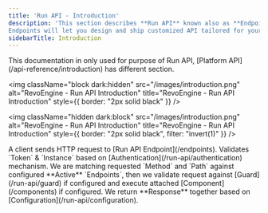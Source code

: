 ```yaml
---
title: 'Run API - Introduction'
description: 'This section describes **Run API** known also as **Endpoints**.
Endpoints will let you design and ship customized API tailored for your needs in matter of seconds.'
sidebarTitle: Introduction
---
```


<Note>
    This documentation in only used for purpose of Run API, [Platform API](/api-reference/introduction) has different section.
</Note>

<img
    className="block dark:hidden"
    src="/images/introduction.png"
    alt="RevoEngine - Run API Introduction"
    title="RevoEngine - Run API Introduction"
    style={{ border: "2px solid black" }}
/>

<img
    className="hidden dark:block"
    src="/images/introduction.png"
    alt="RevoEngine - Run API Introduction"
    title="RevoEngine - Run API Introduction"
    style={{ border: "2px solid black", filter: "invert(1)" }}
/>

<Steps>
    <Step title="Firstly">
        A client sends HTTP request to [Run API Endpoint](/endpoints).
    </Step>
    <Step title="Secondly">
        Validates `Token` & `Instance` based on [Authentication](/run-api/authentication) mechanism.
    </Step>
    <Step title="Moreover">
        We are matching requested `Method` and `Path` against configured **Active** `Endpoints`, then we validate request against [Guard](/run-api/guard) if configured and execute attached [Component](/components) if configured.
    </Step>
    <Step title="Lastly">
        We return **Response** together based on [Configuration](/run-api/configuration).
    </Step>
</Steps>

